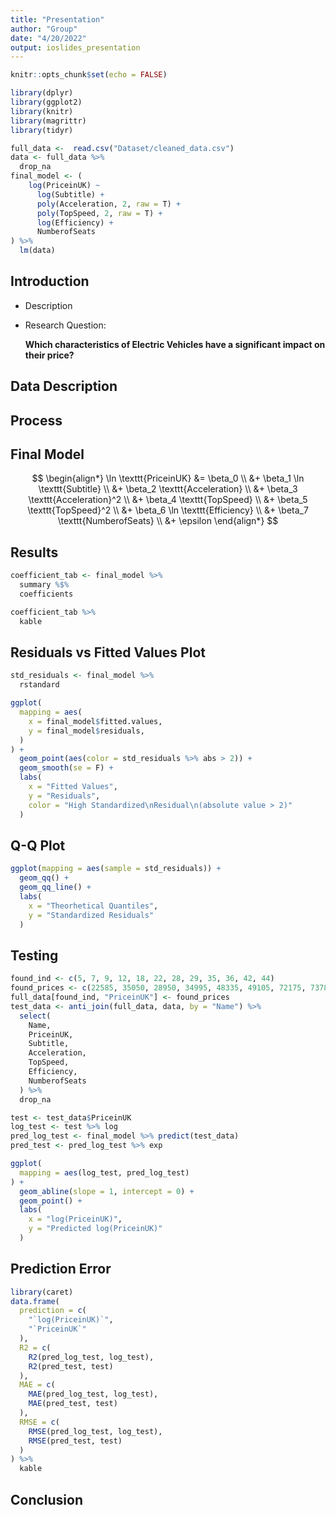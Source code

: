 ```yaml
---
title: "Presentation"
author: "Group"
date: "4/20/2022"
output: ioslides_presentation
---
```


```r
knitr::opts_chunk$set(echo = FALSE)
```

```r
library(dplyr)
library(ggplot2)
library(knitr)
library(magrittr)
library(tidyr)

full_data <-  read.csv("Dataset/cleaned_data.csv")
data <- full_data %>%
  drop_na
final_model <- (
    log(PriceinUK) ~
      log(Subtitle) +
      poly(Acceleration, 2, raw = T) + 
      poly(TopSpeed, 2, raw = T) +
      log(Efficiency) +
      NumberofSeats
) %>%
  lm(data)
```

## Introduction

* Description

* Research Question:

    **Which characteristics of Electric Vehicles have a significant impact on their price?**

## Data Description

## Process
<!-- I need to fill out this when I finish this part of the paper. -->

## Final Model
$$
\begin{align*}
\ln \texttt{PriceinUK} &= \beta_0 \\
&+ \beta_1 \ln \texttt{Subtitle} \\
&+ \beta_2 \texttt{Acceleration} \\
&+ \beta_3 \texttt{Acceleration}^2 \\
&+ \beta_4 \texttt{TopSpeed} \\
&+ \beta_5 \texttt{TopSpeed}^2 \\
&+ \beta_6 \ln \texttt{Efficiency} \\
&+ \beta_7 \texttt{NumberofSeats} \\
&+ \epsilon
\end{align*}
$$

## Results
```r
coefficient_tab <- final_model %>%
  summary %$%
  coefficients

coefficient_tab %>%
  kable
```

## Residuals vs Fitted Values Plot
```r
std_residuals <- final_model %>%
  rstandard

ggplot(
  mapping = aes(
    x = final_model$fitted.values,
    y = final_model$residuals,
  )
) +
  geom_point(aes(color = std_residuals %>% abs > 2)) +
  geom_smooth(se = F) +
  labs(
    x = "Fitted Values",
    y = "Residuals",
    color = "High Standardized\nResidual\n(absolute value > 2)"
  )
```

## Q-Q Plot
```r
ggplot(mapping = aes(sample = std_residuals)) +
  geom_qq() +
  geom_qq_line() +
  labs(
    x = "Theorhetical Quantiles",
    y = "Standardized Residuals"
  )
```

## Testing
```r
found_ind <- c(5, 7, 9, 12, 18, 22, 28, 29, 35, 36, 42, 44)
found_prices <- c(22585, 35050, 28950, 34995, 48335, 49105, 72175, 73785, 51510, 53010, 54990, 48280)
full_data[found_ind, "PriceinUK"] <- found_prices
test_data <- anti_join(full_data, data, by = "Name") %>%
  select(
    Name,
    PriceinUK,
    Subtitle,
    Acceleration,
    TopSpeed,
    Efficiency,
    NumberofSeats
  ) %>%
  drop_na

test <- test_data$PriceinUK
log_test <- test %>% log
pred_log_test <- final_model %>% predict(test_data)
pred_test <- pred_log_test %>% exp

ggplot(
  mapping = aes(log_test, pred_log_test)
) +
  geom_abline(slope = 1, intercept = 0) +
  geom_point() +
  labs(
    x = "log(PriceinUK)",
    y = "Predicted log(PriceinUK)"
  )
```

## Prediction Error
```r
library(caret)
data.frame(
  prediction = c(
    "`log(PriceinUK)`",
    "`PriceinUK`"
  ),
  R2 = c(
    R2(pred_log_test, log_test),
    R2(pred_test, test)
  ),
  MAE = c(
    MAE(pred_log_test, log_test),
    MAE(pred_test, test)
  ),
  RMSE = c(
    RMSE(pred_log_test, log_test),
    RMSE(pred_test, test)
  )
) %>%
  kable
```
## Conclusion